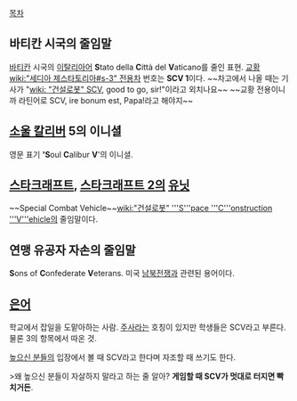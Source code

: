 [[목차]]

== 바티칸 시국의 줄임말 ==
[[바티칸]] 시국의 [[이탈리아어]] '''S'''tato della '''C'''ittà del '''V'''aticano를 줄인 표현. [[교황]] [[wiki:"세디아 제스타토리아#s-3" 전용차]] 번호는 '''SCV 1'''이다. ~~차고에서 나올 때는 기사가 "[[wiki: "건설로봇" SCV]], good to go, sir!"이라고 외치나요~~ ~~교황 전용이니까 라틴어로 SCV, ire bonum est, Papa!라고 해야지~~

== [[소울 칼리버]] 5의 이니셜 ==
영문 표기 ''''S'''oul '''C'''alibur '''V''''의 이니셜.

== [[스타크래프트]], [[스타크래프트 2]]의 [[유닛]] ==
~~Special Combat Vehicle~~[[wiki:"건설로봇" '''S'''pace '''C'''onstruction '''V'''ehicle]]의 줄임말이다.

== 연맹 유공자 자손의 줄임말 ==
'''S'''ons of '''C'''onfederate '''V'''eterans. 미국 [[남북전쟁]]과 관련된 용어이다.

== [[은어]] ==
학교에서 잡일을 도맡아하는 사람. [[주사]]라는 호칭이 있지만 학생들은 SCV라고 부른다. 물론 3의 항목에서 따온 것.


[[높으신 분들]]의 입장에서 볼 때 SCV라고 한다며 자조할 때 쓰기도 한다.

>왜 높으신 분들이 자살하지 말라고 하는 줄 알아? '''게임할 때 SCV가 멋대로 터지면 빡치거든'''.
